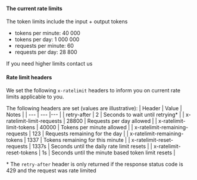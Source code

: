 #### The current rate limits

The token limits include the input + output tokens
- tokens per minute: 40 000
- tokens per day: 1 000 000
- requests per minute: 60
- requests per day: 28 800

<Note>If you need higher limits contact us</Note>

#### Rate limit headers

We set the following `x-ratelimit` headers to inform you on current rate limits applicable to you.

The following headers are set (values are illustrative):
| Header | Value | Notes |
| --- | --- |--- |
| retry-after | 2 | Seconds to wait until retrying* |
| x-ratelimit-limit-requests | 28800 | Requests per day allowed |
| x-ratelimit-limit-tokens | 40000 | Tokens per minute allowed |
| x-ratelimit-remaining-requests | 123 | Requests remaining for the day |
| x-ratelimit-remaining-tokens | 1337 | Tokens remaining for this minute |
| x-ratelimit-reset-requests | 1337s | Seconds until the daily rate limit resets |
| x-ratelimit-reset-tokens | 1s | Seconds until the minute based token limit resets |

\* The `retry-after` header is only returned if the response status code is 429 and the request was rate limited
